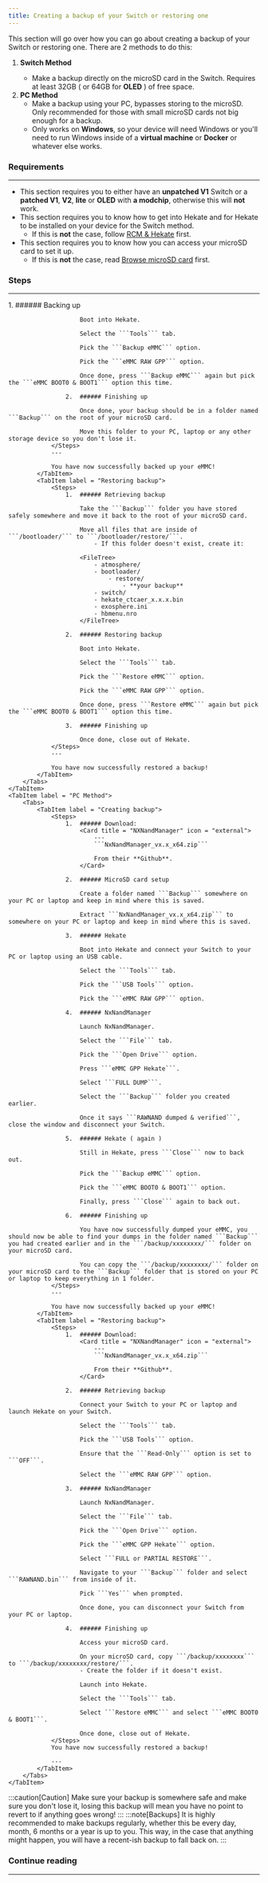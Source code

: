 ```yaml
---
title: Creating a backup of your Switch or restoring one
---
```



This section will go over how you can go about creating a backup of your Switch or restoring one. There are 2 methods to do this:

1. **Switch Method** <Badge text="Recommended" variant="success" />
    - Make a backup directly on the microSD card in the Switch. Requires at least 32GB ( or 64GB for **OLED** ) of free space.
2. **PC Method**
    - Make a backup using your PC, bypasses storing to the microSD. Only recommended for those with small microSD cards not big enough for a backup.
    - Only works on **Windows**, so your device will need Windows or you'll need to run Windows inside of a **virtual machine** or **Docker** or whatever else works.

### Requirements

---

- This section requires you to either have an **unpatched V1** Switch or a **patched V1**, **V2**, **lite** or **OLED** with **a modchip**, otherwise this will **not** work.
- This section requires you to know how to get into Hekate and for Hekate to be installed on your device for the Switch method.
  - If this is **not** the case, follow <u>[RCM & Hekate](/important/rcm/)</u> first.
- This section requires you to know how you can access your microSD card to set it up.
  - If this is **not** the case, read <u>[Browse microSD card](/miscellaneous/browse/)</u> first.

### Steps

---

<Tabs>
    <TabItem label = "Switch Method">
        <Tabs>
            <TabItem label = "Creating backup">
                <Steps>
                    1.  ###### Backing up

                        Boot into Hekate.

                        Select the ```Tools``` tab.

                        Pick the ```Backup eMMC``` option.

                        Pick the ```eMMC RAW GPP``` option.

                        Once done, press ```Backup eMMC``` again but pick the ```eMMC BOOT0 & BOOT1``` option this time.

                    2.  ###### Finishing up

                        Once done, your backup should be in a folder named ```Backup``` on the root of your microSD card.

                        Move this folder to your PC, laptop or any other storage device so you don't lose it.
                </Steps>
                ---

                You have now successfully backed up your eMMC!
            </TabItem>
            <TabItem label = "Restoring backup">
                <Steps>
                    1.  ###### Retrieving backup

                        Take the ```Backup``` folder you have stored safely somewhere and move it back to the root of your microSD card.

                        Move all files that are inside of ```/bootloader/``` to ```/bootloader/restore/```.
                            - If this folder doesn't exist, create it:

                        <FileTree>
                            - atmosphere/
                            - bootloader/
                                - restore/
                                    - **your backup**
                            - switch/
                            - hekate_ctcaer_x.x.x.bin
                            - exosphere.ini
                            - hbmenu.nro
                        </FileTree>

                    2.  ###### Restoring backup

                        Boot into Hekate.

                        Select the ```Tools``` tab.

                        Pick the ```Restore eMMC``` option.

                        Pick the ```eMMC RAW GPP``` option.

                        Once done, press ```Restore eMMC``` again but pick the ```eMMC BOOT0 & BOOT1``` option this time.

                    3.  ###### Finishing up

                        Once done, close out of Hekate.
                </Steps>
                ---

                You have now successfully restored a backup!
            </TabItem>
        </Tabs>
    </TabItem>
    <TabItem label = "PC Method">
        <Tabs>
            <TabItem label = "Creating backup">
                <Steps>
                    1.  ###### Download:
                        <Card title = "NXNandManager" icon = "external">
                            ---
                            ```NxNandManager_vx.x_x64.zip```

                            From their **Github**.
                        </Card>

                    2.  ###### MicroSD card setup

                        Create a folder named ```Backup``` somewhere on your PC or laptop and keep in mind where this is saved.

                        Extract ```NxNandManager_vx.x_x64.zip``` to somewhere on your PC or laptop and keep in mind where this is saved.

                    3.  ###### Hekate

                        Boot into Hekate and connect your Switch to your PC or laptop using an USB cable.

                        Select the ```Tools``` tab.

                        Pick the ```USB Tools``` option.

                        Pick the ```eMMC RAW GPP``` option.

                    4.  ###### NxNandManager

                        Launch NxNandManager.

                        Select the ```File``` tab.

                        Pick the ```Open Drive``` option.

                        Press ```eMMC GPP Hekate```.

                        Select ```FULL DUMP```.

                        Select the ```Backup``` folder you created earlier.

                        Once it says ```RAWNAND dumped & verified```, close the window and disconnect your Switch.

                    5.  ###### Hekate ( again )

                        Still in Hekate, press ```Close``` now to back out.

                        Pick the ```Backup eMMC``` option.

                        Pick the ```eMMC BOOT0 & BOOT1``` option.

                        Finally, press ```Close``` again to back out.

                    6.  ###### Finishing up

                        You have now successfully dumped your eMMC, you should now be able to find your dumps in the folder named ```Backup``` you had created earlier and in the ```/backup/xxxxxxxx/``` folder on your microSD card.

                        You can copy the ```/backup/xxxxxxxx/``` folder on your microSD card to the ```Backup``` folder that is stored on your PC or laptop to keep everything in 1 folder.
                </Steps>
                ---

                You have now successfully backed up your eMMC!
            </TabItem>
            <TabItem label = "Restoring backup">
                <Steps>
                    1.  ###### Download:
                        <Card title = "NXNandManager" icon = "external">
                            ---
                            ```NxNandManager_vx.x_x64.zip```

                            From their **Github**.
                        </Card>

                    2.  ###### Retrieving backup

                        Connect your Switch to your PC or laptop and launch Hekate on your Switch.

                        Select the ```Tools``` tab.

                        Pick the ```USB Tools``` option.

                        Ensure that the ```Read-Only``` option is set to ```OFF```.

                        Select the ```eMMC RAW GPP``` option.

                    3.  ###### NxNandManager

                        Launch NxNandManager.

                        Select the ```File``` tab.

                        Pick the ```Open Drive``` option.

                        Pick the ```eMMC GPP Hekate``` option.

                        Select ```FULL or PARTIAL RESTORE```.

                        Navigate to your ```Backup``` folder and select ```RAWNAND.bin``` from inside of it.

                        Pick ```Yes``` when prompted.

                        Once done, you can disconnect your Switch from your PC or laptop.

                    4.  ###### Finishing up

                        Access your microSD card.

                        On your microSD card, copy ```/backup/xxxxxxxx``` to ```/backup/xxxxxxxx/restore/```.
                        - Create the folder if it doesn't exist.

                        Launch into Hekate.

                        Select the ```Tools``` tab.

                        Select ```Restore eMMC``` and select ```eMMC BOOT0 & BOOT1```.

                        Once done, close out of Hekate.
                </Steps>
                You have now successfully restored a backup!

                ---
            </TabItem>
        </Tabs>
    </TabItem>
</Tabs>

:::caution[Caution]
Make sure your backup is somewhere safe and make sure you don't lose it, losing this backup will mean you have no point to revert to if anything goes wrong!
:::
:::note[Backups]
It is highly recommended to make backups regularly, whether this be every day, month, 6 months or a year is up to you.
This way, in the case that anything might happen, you will have a recent-ish backup to fall back on.
:::

### Continue reading

---